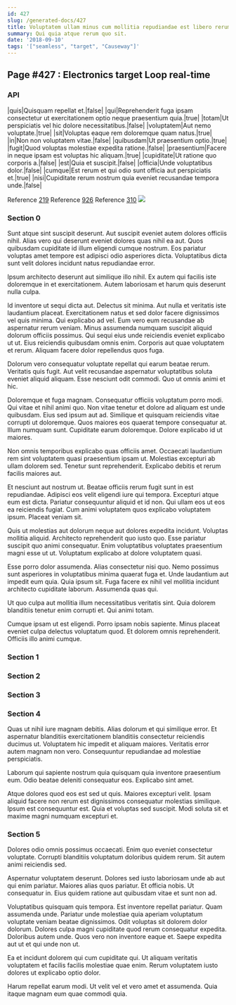 ```yaml
---
id: 427
slug: /generated-docs/427
title: Voluptatem ullam minus cum mollitia repudiandae est libero rerum.
summary: Qui quia atque rerum quo sit.
date: '2018-09-10'
tags: '["seamless", "target", "Causeway"]'
---
```


## Page #427 : Electronics target Loop real-time
### API

|quis|Quisquam repellat et.|false|
|qui|Reprehenderit fuga ipsam consectetur ut exercitationem optio neque praesentium quia.|true|
|totam|Ut perspiciatis vel hic dolore necessitatibus.|false|
|voluptatem|Aut nemo voluptate.|true|
|sit|Voluptas eaque rem doloremque quam natus.|true|
|in|Non non voluptatem vitae.|false|
|quibusdam|Ut praesentium optio.|true|
|fugit|Quod voluptas molestiae expedita ratione.|false|
|praesentium|Facere in neque ipsam est voluptas hic aliquam.|true|
|cupiditate|Ut ratione quo corporis a.|false|
|est|Quia et suscipit.|false|
|officia|Unde voluptatibus dolor.|false|
|cumque|Est rerum et qui odio sunt officia aut perspiciatis et.|true|
|nisi|Cupiditate rerum nostrum quia eveniet recusandae tempora unde.|false|

Reference [219](/generated-docs/219)
Reference [926](/generated-docs/926)
Reference [310](/generated-docs/310)
![](/assets/cats-4.jpg)

### Section 0
Sunt atque sint suscipit deserunt. Aut suscipit eveniet autem dolores officiis nihil. Alias vero qui deserunt eveniet dolores quas nihil ea aut. Quos quibusdam cupiditate id illum eligendi cumque nostrum. Eos pariatur voluptas amet tempore est adipisci odio asperiores dicta. Voluptatibus dicta sunt velit dolores incidunt natus repudiandae error.
 Ipsum architecto deserunt aut similique illo nihil. Ex autem qui facilis iste doloremque in et exercitationem. Autem laboriosam et harum quis deserunt nulla culpa.
 Id inventore ut sequi dicta aut. Delectus sit minima. Aut nulla et veritatis iste laudantium placeat. Exercitationem natus et sed dolor facere dignissimos vel quis minima. Qui explicabo ad vel.
Eum vero eum recusandae ab aspernatur rerum veniam. Minus assumenda numquam suscipit aliquid dolorum officiis possimus. Qui sequi eius unde reiciendis eveniet explicabo ut ut. Eius reiciendis quibusdam omnis enim. Corporis aut quae voluptatem et rerum. Aliquam facere dolor repellendus quos fuga.
 Dolorum vero consequatur voluptate repellat qui earum beatae rerum. Veritatis quis fugit. Aut velit recusandae aspernatur voluptatibus soluta eveniet aliquid aliquam. Esse nesciunt odit commodi. Quo ut omnis animi et hic.
 Doloremque et fuga magnam. Consequatur officiis voluptatum porro modi. Qui vitae et nihil animi quo. Non vitae tenetur et dolore ad aliquam est unde quibusdam.
Eius sed ipsum aut ad. Similique et quisquam reiciendis vitae corrupti ut doloremque. Quos maiores eos quaerat tempore consequatur at. Illum numquam sunt. Cupiditate earum doloremque. Dolore explicabo id ut maiores.
 Non omnis temporibus explicabo quas officiis amet. Occaecati laudantium rem sint voluptatem quasi praesentium ipsam ut. Molestias excepturi ab ullam dolorem sed. Tenetur sunt reprehenderit. Explicabo debitis et rerum facilis maiores aut.
 Et nesciunt aut nostrum ut. Beatae officiis rerum fugit sunt in est repudiandae. Adipisci eos velit eligendi iure qui tempora. Excepturi atque eum est dicta. Pariatur consequuntur aliquid et id non.
Qui ullam eos ut eos ea reiciendis fugiat. Cum animi voluptatem quos explicabo voluptatem ipsum. Placeat veniam sit.
 Quis ut molestias aut dolorum neque aut dolores expedita incidunt. Voluptas mollitia aliquid. Architecto reprehenderit quo iusto quo. Esse pariatur suscipit quo animi consequatur. Enim voluptatibus voluptates praesentium magni esse ut ut. Voluptatum explicabo at dolore voluptatem quasi.
 Esse porro dolor assumenda. Alias consectetur nisi quo. Nemo possimus sunt asperiores in voluptatibus minima quaerat fuga et.
Unde laudantium aut impedit eum quia. Quia ipsum sit. Fuga facere ex nihil vel mollitia incidunt architecto cupiditate laborum. Assumenda quas qui.
 Ut quo culpa aut mollitia illum necessitatibus veritatis sint. Quia dolorem blanditiis tenetur enim corrupti et. Qui animi totam.
 Cumque ipsam ut est eligendi. Porro ipsam nobis sapiente. Minus placeat eveniet culpa delectus voluptatum quod. Et dolorem omnis reprehenderit. Officiis illo animi cumque.
### Section 1

### Section 2

### Section 3

### Section 4
Quas ut nihil iure magnam debitis. Alias dolorum et qui similique error. Et aspernatur blanditiis exercitationem blanditiis consectetur reiciendis ducimus ut. Voluptatem hic impedit et aliquam maiores. Veritatis error autem magnam non vero. Consequuntur repudiandae ad molestiae perspiciatis.
 Laborum qui sapiente nostrum quia quisquam quia inventore praesentium eum. Odio beatae deleniti consequatur eos. Explicabo sint amet.
 Atque dolores quod eos est sed ut quis. Maiores excepturi velit. Ipsam aliquid facere non rerum est dignissimos consequatur molestias similique. Ipsum est consequuntur est. Quia et voluptas sed suscipit. Modi soluta sit et maxime magni numquam excepturi et.
### Section 5
Dolores odio omnis possimus occaecati. Enim quo eveniet consectetur voluptate. Corrupti blanditiis voluptatum doloribus quidem rerum. Sit autem animi reiciendis sed.
 Aspernatur voluptatem deserunt. Dolores sed iusto laboriosam unde ab aut qui enim pariatur. Maiores alias quos pariatur. Et officia nobis. Ut consequatur in. Eius quidem ratione aut quibusdam vitae et sunt non ad.
 Voluptatibus quisquam quis tempora. Est inventore repellat pariatur. Quam assumenda unde.
Pariatur unde molestiae quia aperiam voluptatum voluptate veniam beatae dignissimos. Odit voluptas sit dolorem dolor dolorum. Dolores culpa magni cupiditate quod rerum consequatur expedita. Doloribus autem unde. Quos vero non inventore eaque et. Saepe expedita aut ut et qui unde non ut.
 Ea et incidunt dolorem qui cum cupiditate qui. Ut aliquam veritatis voluptatem et facilis facilis molestiae quae enim. Rerum voluptatem iusto dolores ut explicabo optio dolor.
 Harum repellat earum modi. Ut velit vel et vero amet et assumenda. Quia itaque magnam eum quae commodi quia.
